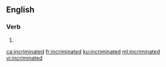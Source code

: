==English==

===Verb===
{{head|en|verb form}}

# {{en-past of|incriminate}}

[[ca:incriminated]]
[[fr:incriminated]]
[[ku:incriminated]]
[[ml:incriminated]]
[[vi:incriminated]]